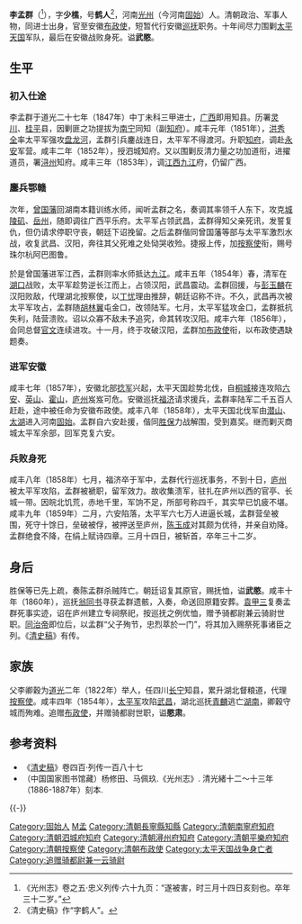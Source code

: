 {{明清人物信息框
| 姓名 = 李孟羣
| 原名 =
| 圖片名稱 = 李孟羣.jpg
| 圖片大小 = 200px
| 圖片說明 = 清吴友如绘，点石斋光绪二十七年印《紫光阁功臣小像》
| 最高職務 = 安徽布政使，代行巡撫職務
| 國家 = 大清
| 爵位 = 
| 籍貫 = [[河南省|河南省]][[光州|光州]]
| 族裔 = 漢族
| 旗籍 = 
| 字號 = 字少樵，号鹤人
| 諡號 = 武愍
| 出生日期 = [[道光|道光]]八年（1828年）
| 出生地點 = [[河南省|河南省]][[光州|光州]]
| 逝世日期 = [[咸豐|咸豐]]九年（1859年）
| 逝世地點 = [[安徽省|安徽省]][[廬州|廬州]]
| 墓葬 =
| 配偶 =
| 親屬 =妹-李素貞(也有记载为李淑真、李淑珍或李淑贞的)
| 出身 = 
*道光二十七年丁未科同進士出身
| 經歷 = 
*[[广西|广西]]即用知县（道光二十七年）
*署[[灵川|灵川]]知縣
*署[[桂平|桂平]]知县
*[[南宁|南宁]]同知
*以堵截太平军之功升[[知府|知府]]（咸丰元年）
*调赴[[蒙山縣|永安]]军营
*泗城知府（咸丰二年）
*道衔，进擢道员
*署[[浔州|浔州]]知府
*调[[江西|江西]][[九江|九江]]府，未赴任（咸丰三年）
*调广西平乐府（咸丰四年）
*以克復武昌之功加[[按察使|按察使]]衔（咸丰四年）
*赐号珠尔杭阿巴图鲁（咸丰四年）
*署湖北按察使（咸丰五年）
*以破汉阳之功加[[布政使|布政使]]衔，遇缺题奏（咸丰六年）
*安徽布政使（咸丰七年）
*代行巡抚事（咸丰八年七月）
*虢職劉軍效力（咸丰八年）
*復原官（追贈）
*贈騎都尉世職（追贈）
| 著作 =
}}
'''李孟群'''（{{bd|1828年||1859年||L李}}<ref>《光州志》卷之五·忠义列传·六十九页：“遂被害，时三月十四日亥刻也。卒年三十二岁。”</ref>），字'''少樵'''，号'''鹤人'''<ref>《清史稿》作“字鹤人”。</ref>，河南[[光州|光州]]（今河南[[固始|固始]]）人。清朝政治、军事人物，同进士出身，官至安徽[[布政使|布政使]]，短暂代行安徽[[巡抚|巡抚]]职务。十年间尽力围剿[[太平天国|太平天国]]军队，最后在安徽战败身死。谥'''武愍'''。

==生平==

===初入仕途===
李孟群于道光二十七年（1847年）中丁未科三甲进士，[[广西|广西]]即用知县。历署[[灵川|灵川]]、[[桂平|桂平]]县，因剿匪之功提拔为[[南宁|南宁]]同知（副[[知府|知府]]）。咸丰元年（1851年），[[洪秀全|洪秀全]]率太平军强攻[[盘龙河|盘龙河]]，孟群引兵鏖战连日，太平军不得渡河。升职[[知府|知府]]，调赴[[蒙山縣|永安]]军营。咸丰二年（1852年），授泗城知府。又以围剿反清力量之功加道衔，进擢道员，署[[浔州|浔州]]知府。咸丰三年（1853年），调[[江西|江西]][[九江|九江]]府，仍留广西。

===鏖兵鄂赣===
次年，[[曾国藩|曾国藩]]回湖南本籍训练水师，闻听孟群之名，奏调其率领千人东下，攻克[[城陵矶|城陵矶]]、[[岳州|岳州]]，随即调往广西平乐府。太平军占领武昌，孟群得知父亲死讯，发誓复仇，但仍请求停职守丧，朝廷下诏挽留。之后孟群偕同曾国藩等部与太平军激烈水战，收复武昌、汉阳，奔往其父死难之处恸哭收殓。捷报上传，加[[按察使|按察使]]衔，赐号珠尔杭阿巴图鲁。

於是曾国藩进军江西，孟群则率水师抵达[[九江|九江]]。咸丰五年（1854年）春，清军在[[湖口縣|湖口]]战败，太平军趁势逆长江而上，占领汉阳，武昌震动。孟群回援，与[[彭玉麟|彭玉麟]]在汉阳败敌，代理湖北按察使，以[[丁忧|丁忧]]理由推辞，朝廷诏称不许。不久，武昌再次被太平军攻占，孟群随[[胡林翼|胡林翼]]屯金口，改领陆军。七月，太平军猛攻金口，孟群抵抗失利，陆营溃败。诏以众寡不敌未予追究，命其转攻汉阳。咸丰六年（1856年），会同总督[[官文|官文]]连续进攻。十一月，终于攻破汉阳，孟群加[[布政使|布政使]]衔，以布政使遇缺题奏。

===进军安徽===
咸丰七年（1857年），安徽北部[[捻军|捻军]]兴起，太平天国趁势北伐，自[[桐城|桐城]]接连攻陷[[六安|六安]]、[[英山|英山]]、[[霍山|霍山]]，[[庐州|庐州]]岌岌可危。安徽巡抚[[福济|福济]]请求援兵，孟群率陆军二千五百人赶赴，途中被任命为安徽布政使。咸丰八年（1858年），太平天国北伐军由[[潜山|潜山]]、[[太湖|太湖]]进入河南[[固始|固始]]。孟群自六安赴援，偕同[[胜保|胜保]]力战解围，受到嘉奖。继而剿灭商城太平军余部，回军克复六安。

===兵败身死===
咸丰八年（1858年）七月，福济卒于军中，孟群代行巡抚事务，不到十日，[[庐州|庐州]]被太平军攻陷，孟群被褫职，留军效力。故收集溃军，驻扎在庐州以西的官亭、长城一带。因皖北饥荒，赤地千里，军饷不足，所部号称四千，其实早已饥疲不堪。咸丰九年（1859年）二月，六安陷落，太平军六七万人进逼长城，孟群营垒被围，死守十馀日，垒破被俘，被押送至庐州，[[陈玉成|陈玉成]]对其颇为优待，并亲自劝降。孟群绝食不降，在绢上赋诗四章。三月十四日，被斩首，卒年三十二岁。

== 身后 ==
胜保等已先上疏，奏陈孟群杀贼阵亡。朝廷诏复其原官，赐抚恤，谥'''武愍'''。咸丰十年（1860年），巡抚[[翁同书|翁同书]]寻获孟群遗骸，入奏，命送回原籍安葬。[[袁甲三|袁甲三]]复奏孟群死事实迹，诏在庐州建立专祠祭祀，按巡抚之例优恤，赠予骑都尉兼云骑尉世职。[[同治帝|同治帝]]即位后，以孟群“父子殉节，忠烈萃於一门”，将其加入赐祭死事诸臣之列。《[[清史稿|清史稿]]》有传。

== 家族 ==
父李卿穀为[[道光|道光]]二年（1822年）举人，任四川[[长宁|长宁]]知县，累升湖北督粮道，代理[[按察使|按察使]]。咸丰四年（1854年），[[太平军|太平军]]攻陷[[武昌|武昌]]，湖北巡抚[[青麟|青麟]]逃亡[[湖南|湖南]]，卿穀守城而殉难。追赠[[布政使|布政使]]，并赠骑都尉世职，谥'''愍肃'''。

== 参考资料 ==
{{reflist}}

*《[[清史稿|清史稿]]》卷四百·列传一百八十七
*（中国国家图书馆藏）杨修田、马佩玖.《光州志》. 清光緒十二～十三年（1886-1887年）刻本.
{{-}}
{{start box}}
{{s-off}}
{{succession box|[[张敬修|张敬修]]|[[张鹏万|张鹏万]]|[[清朝|清朝]][[浔州府|浔州府]][[知府|知府]]|咸豐二年六月 - 咸豐三年七月<br /><small>1852年7月-1853年8月}}</small>
{{succession box|[[徐堉|徐堉]]|[[邹峄杰|邹峄杰]]|[[清朝|清朝]][[泗城府|泗城府]][[知府|知府]]|咸豐元年四月 - 咸豐二年六月<br /><small>1851年5月-1852年7月}}</small>
{{succession box|[[李闲|李闲]]|[[招敬常|招敬常]]|[[清朝|清朝]][[平乐府|平乐府]][[知府|知府]]|咸豐三年 - 咸豐五年三月初三<br /><small>1853年-1855年4月18日}}</small>
{{end box}}

{{道光二十七年丁未科殿試金榜}}

{{Authority control}}

{{DEFAULTSORT:Li李}}
[[Category:固始人|Category:固始人]]
[[Category:李姓|M孟]]
[[Category:清朝長寧縣知縣|Category:清朝長寧縣知縣]]
[[Category:清朝南寧府知府|Category:清朝南寧府知府]]
[[Category:清朝泗城府知府|Category:清朝泗城府知府]]
[[Category:清朝潯州府知府|Category:清朝潯州府知府]]
[[Category:清朝平樂府知府|Category:清朝平樂府知府]]
[[Category:清朝按察使|Category:清朝按察使]]
[[Category:清朝布政使|Category:清朝布政使]]
[[Category:太平天国战争身亡者|Category:太平天国战争身亡者]]
[[Category:追赠骑都尉兼一云骑尉|Category:追赠骑都尉兼一云骑尉]]